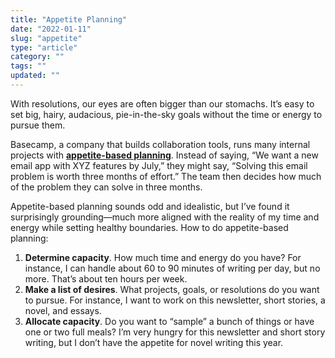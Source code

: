 ```yaml
---
title: "Appetite Planning"
date: "2022-01-11"
slug: "appetite"
type: "article"
category: ""
tags: ""
updated: ""
---
```


With resolutions, our eyes are often bigger than our stomachs. It’s easy to set big, hairy, audacious, pie-in-the-sky goals without the time or energy to pursue them.

Basecamp, a company that builds collaboration tools, runs many internal projects with **[appetite-based planning](https://basecamp.com/shapeup/1.2-chapter-03)**. Instead of saying, “We want a new email app with XYZ features by July,” they might say, “Solving this email problem is worth three months of effort.” The team then decides how much of the problem they can solve in three months.

Appetite-based planning sounds odd and idealistic, but I’ve found it surprisingly grounding—much more aligned with the reality of my time and energy while setting healthy boundaries. How to do appetite-based planning:

1. **Determine capacity**. How much time and energy do you have? For instance, I can handle about 60 to 90 minutes of writing per day, but no more. That’s about ten hours per week.
2. **Make a list of desires**. What projects, goals, or resolutions do you want to pursue. For instance, I want to work on this newsletter, short stories, a novel, and essays.
3. **Allocate capacity**. Do you want to “sample” a bunch of things or have one or two full meals? I’m very hungry for this newsletter and short story writing, but I don’t have the appetite for novel writing this year.